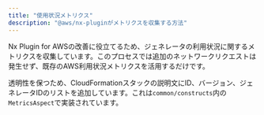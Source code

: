 ```yaml
---
title: "使用状況メトリクス"
description: "@aws/nx-pluginがメトリクスを収集する方法"
---
```




Nx Plugin for AWSの改善に役立てるため、ジェネレータの利用状況に関するメトリクスを収集しています。このプロセスでは追加のネットワークリクエストは発生せず、既存のAWS利用状況メトリクスを活用するだけです。

透明性を保つため、CloudFormationスタックの説明文にID、バージョン、ジェネレータIDのリストを追加しています。これは`common/constructs`内の`MetricsAspect`で実装されています。